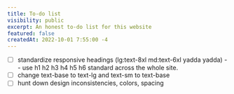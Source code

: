 ```yaml
---
title: To-do list
visibility: public
excerpt: An honest to-do list for this website
featured: false
createdAt: 2022-10-01 7:55:00 -4
---
```


-   [ ] standardize responsive headings (lg:text-8xl md:text-6xl yadda yadda) -- use h1 h2 h3 h4 h5 h6 standard across the whole site.
-   [ ] change text-base to text-lg and text-sm to text-base
-   [ ] hunt down design inconsistencies, colors, spacing
